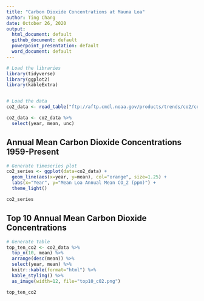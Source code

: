 ```yaml
---
title: "Carbon Dioxide Concentrations at Mauna Loa"
author: Ting Chang
date: October 26, 2020
output:
  html_document: default
  github_document: default
  powerpoint_presentation: default
  word_document: default
---
```



```r
# Load the libraries
library(tidyverse)
library(ggplot2)
library(kableExtra)


# Load the data
co2_data <- read_table("ftp://aftp.cmdl.noaa.gov/products/trends/co2/co2_annmean_mlo.txt", skip=56)

co2_data <- co2_data %>%
  select(year, mean, unc)
```


## Annual Mean Carbon Dioxide Concentrations 1959-Present

```r
# Generate timeseries plot
co2_series <- ggplot(data=co2_data) +
  geom_line(aes(x=year, y=mean), col="orange", size=1.25) +
  labs(x="Year", y="Mean Loa Annual Mean CO_2 (ppm)") +
  theme_light()

co2_series
```


## Top 10 Annual Mean Carbon Dioxide Concentrations

```r
# Generate table
top_ten_co2 <- co2_data %>%
  top_n(10, mean) %>%
  arrange(desc(mean)) %>%
  select(year, mean) %>%
  knitr::kable(format="html") %>%
  kable_styling() %>%
  as_image(width=12, file="top10_c02.png")

top_ten_co2
```



<!-- rmarkdown::render("case_study_08.Rmd", output_format="all") -->


